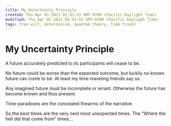```yaml
---
title: My Uncertainty Principle
created: Thu Apr 01 2021 02:41:53 GMT-0700 (Pacific Daylight Time)
modified: Thu Apr 01 2021 02:41:53 GMT-0700 (Pacific Daylight Time)
tags: free will, determinism, quantum theory, time travel
---
```


# My Uncertainty Principle

A future accurately predicted to its participants will cease to be.

No future could be worse than the expected outcome, but luckily no known future can come to be. At least my time-traveling friends say so.

Any imagined future must be incomplete or errant. Otherwise the future has become known and thus present.

Time-paradoxes are the concealed firearms of the narrative.

So the best times are the very next most unexpected times. The "Where the hell did that come from" times...
